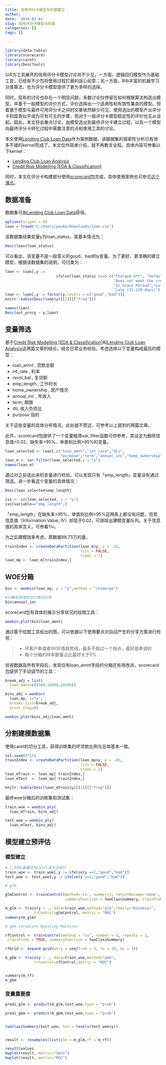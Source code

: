 ```yaml
---
title: 信用评分卡模型与刻度建立
author: ''
date: '2019-03-01'
slug: 信用评分卡模型与刻度
categories: []
tags: []

---
```



```r
library(data.table)
library(scorecard)
library(caret)
library(DescTools)
```

以R为工具展开的信用评分卡模型讨论并不少见，一方面，逻辑回归模型作为基础工具，已经有不少包将使用过程打磨的逞心如意；另一方面，R中丰富的机器学习分类算法，也为评分卡模型提供了更为多样的选择。

同时，现有的讨论也存在一个明显问题，多数讨论仅停留在如何根据算法构造出模型，并基于一般模型的评价方式，评价选择出一个适用性和有效性兼具的模型。但着墨于模型与最终可用评分卡之间的文章依然鲜少可见，使用选出的模型产出评分卡刻度表似乎成为可有可无的步骤，而对于一般评分卡模型稳定性的评价也无从谈起。因此，本文将会重点讨论，由模型选出到最终评分卡建立过程，以及一个模型向最终评分卡转化过程中需要注意的点和使用工具的讨论。

本文使用[Lending Club Loan Data](https://www.kaggle.com/wendykan/lending-club-loan-data)作为案例数据，该数据集的探索性分析已有很多不错的kernel完成了，本文仅作简单介绍，就不再敷言全程。具体内容可参看以下kernel：

* [Lending Club Loan Analysis](https://www.kaggle.com/janiobachmann/lending-club-risk-analysis-and-metrics)
* [Credit Risk Modelling [EDA & Classification]](https://www.kaggle.com/ionaskel/credit-risk-modelling-eda-classification)

同时，本文在评分卡构建部分使用[scorecard包](https://cran.r-project.org/package=scorecard)完成，具体使用案例也可参见[这个演示](http://shichen.name/slide/20171115scorecard/#1)。

## 数据准备
数据集可由[Lending Club Loan Data](https://www.kaggle.com/wendykan/lending-club-loan-data)获得。
```r
options(scipen = 8)
loan = fread("C:/Users/pauke/Downloads/loan.csv")
```

该数据集结果变量y为loan_status，其基本情况为：
```r

Desc(loan$loan_status)

```

可以看出，该变量不是一般意义的good、bad的y变量。为了更好、更准确的建立模型，根据该数据集的说明，可归类为：

```r

loan <- loan[,y := 
                       ifelse(loan_status %in% c("Charged Off", "Default", 
                                                 "Does not meet the credit policy. Status:Charged Off", 
                                                 "In Grace Period","Late (16-30 days)", 
                                                 "Late (31-120 days)"),"bad","good")]
loan <- loan[,y := factor(y,levels = c("good","bad"))]
knitr::kable(Desc(loan$y)[[1]][["freq"]])

names(loan)
Desc(out_prncp ~ y,loan)

```


## 变量筛选

基于[Credit Risk Modelling [EDA & Classification]](https://www.kaggle.com/ionaskel/credit-risk-modelling-eda-classification)和[Lending Club Loan Analysis](https://www.kaggle.com/janiobachmann/lending-club-risk-analysis-and-metrics)这两篇文章的结论，结合日常业务经验。考虑选择以下变量构成最后的模型：

* loan_amnt , 贷款总额
* int_rate , 利率
* revol_bal , 复贷额
* emp_length , 工作时长
* home_ownership , 房产情况
* annual_inc , 年收入
* term, 期限
* dti, 收入负债比
* purpose 目的

关于这些变量的具体分布情况，此处就不赘述，可参考以上提到的两篇文章。

此外，scorecard包提供了一个变量粗筛var_filter函数可供参考，其设定为删除信息值<0.02、缺失率>95%、单类别比例>95%的变量。

```r
loan_selected <- loan[,c("loan_amnt","int_rate","dti",
                         "purpose","term","annual_inc","home_ownership","emp_length","revol_bal","y")]
loan_m <- var_filter(loan_selected,y = "y")
names(loan_m)

```

通过对之前选出来的变量进行检验，可以发现只有「emp_length」变量没有通过筛选。进一步看这个变量的具体情况：

```r

Desc(loan_selected$emp_length)

ivs <- iv(loan_selected, y = "y")
ivs[variable=="emp_length",]

```


「emp_length」在缺失率>95%、单类别比例>95%这两条上都没有问题，但其信息值（Information Value, IV）却低于0.02，可排除出建模变量队列。关于信息值的具体含义，可参看?iv。


为之后建模效率考虑，原数据88.73万的量，

```r

trainIndex <- createDataPartition(loan_m$y, p = .15, 
                                  list = FALSE, 
                                  times = 1)
loan_mp <- loan_m[trainIndex,]

```


## WOE分箱

```r

bin <- woebin(loan_mp, y = "y",method = "chimerge")

#分箱和具体的切分情况示例
bin$annual_inc

```


scorecard包有具体的展示分享状况的绘图工具：
```r
woebin_plot(bin$loan_amnt)
```

通过基于绘图工具给出的图，可以依据以下使用要点对自动产生的分享方案进行检视：

> * 坏客户率或者WOE值趋势线，最多不超过一个拐点，最好是单调的
> * 每个分箱的样本数量占比最好大于5%

验视数据及所有字段后，发现仅有loan_amnt字段的分箱还有待改进，scorecard包提供了手动调节的工具：

```r

break_adj = list(
  loan_amnt=c(8500,14000,20500))

bins_adj = woebin(
  loan_mp, y="y", 
  breaks_list=break_adj, 
  print_step=0)

woebin_plot(bins_adj$loan_amnt)
```


## 分割建模数据集

使用caret的切分工具，获得训练集的坏贷款比例与总体基本一致。
```r
set.seed(6715)
trainIndex <- createDataPartition(loan_mp$y, p = .85, 
                                  list = FALSE, 
                                  times = 1)
loan_mTrain <- loan_mp[ trainIndex,]
loan_mTest  <- loan_mp[-trainIndex,]

knitr::kable(Desc(loan_mTrain$y)[[1]][["freq"]])

```

最终woe分箱后的训练集和测试集：

```r

train_woe = woebin_ply(
  loan_mTrain, bins_adj)

test_woe = woebin_ply(
  loan_mTest, bins_adj)


```


## 模型建立预评估

### 模型建立


```r


# 1,0的y值模式在caret里无法进行
train_woe <- train_woe[,y := ifelse(y ==1,"good","bad")]
test_woe <- test_woe[,y := ifelse(y ==1,"good","bad")]

# glm

glmControl <- trainControl(method='cv', number=3, returnResamp='none', 
                           summaryFunction = twoClassSummary, classProbs = TRUE)

m_glm <- train(y ~ ., data=train_woe,method="glm",family="binomial",
             trControl=glmControl, metric = "ROC")
summary(m_glm)

# gbm (Gradient Boosting Machine)

rfControl <- trainControl(method = "cv", number = 3, repeats = 2,
 classProbs = TRUE, summaryFunction = twoClassSummary)

rfGrid <- expand.grid(mtry = seq(from = 3, to = 18, by = 3))

m_gbm <- train(y ~ ., data=train_woe,method="gbm",
             trControl=rfControl,metric = "ROC")


summary(m_rf)
m_gbm
```

### 变量重要度

```r

predi_glm <- predict(m_glm,test_woe,type = "prob")

predi_gbm <- predict(m_gbm,test_woe,type = "prob")


twoClassSummary(test_woe, lev = levels(test_woe$y))


result <- resamples(list(glm = m_glm,rf = m_rf))

result$values
bwplot(result, metric="Sens")
bwplot(result, metric="ROC")

```
